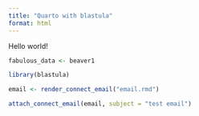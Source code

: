 ```yaml
---
title: "Quarto with blastula"
format: html
---
```


Hello world!

```r
fabulous_data <- beaver1

```

```r
library(blastula)

email <- render_connect_email("email.rmd")

attach_connect_email(email, subject = "test email")
```


